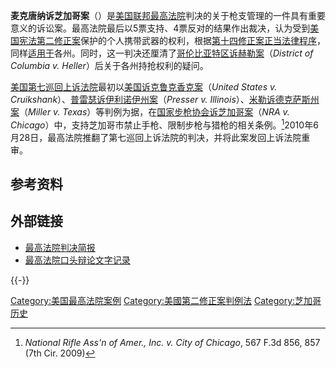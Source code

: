 {{noteTA
|G1=USState
|1=zh-cn:鲁斯; zh-hans:鲁思; zh-hant:露絲;
|2=zh-cn:巴德; zh-hans:拜德; zh-hant:拜德;
|3=zh-cn:斯卡利亚; zh-hans:斯卡利亞; zh-hant:史卡利亞;
|4=zh-cn:罗伯茨; zh-hans:罗伯茨; zh-hant:羅伯茲;
|5=zh-cn:约翰·罗伯茨; zh-hans:约翰·罗伯茨; zh-hant:約翰·羅伯茨;zh-tw:約翰·羅勃茲;zh-hk:尊·羅拔斯;
}}
{{Infobox SCOTUS case
  |Litigants=麦克唐纳诉芝加哥案
  |ArgueDate=3月2日
  |ArgueYear=2010年
  |DecideDate=6月28日
  |DecideYear=2010年
  |FullName=奥蒂斯·麦克唐纳等、上诉人 诉 伊利诺斯州芝加哥市
  |USVol=
  |USPage=
  |Citation=561 U. S. ____ (2010)
  |Prior=Judgment for defendants, 617 F. Supp. 2d 752 (ND Ill. 2008), affirmed, 567 F. 3d 856 (CA7), cert. granted, 557 U. S. ___ (2009)
  |Subsequent=
  |Holding=[[美国宪法第二修正案|第二修正案]]关于公民在家中持有武器用以自卫的权利，根据[[美国宪法第十四修正案|第十四修正案]]同样适用于各州。撤销第七巡回上诉法院判决并发回重审。
  |SCOTUS=2009-2010
  |Majority=艾利托
  |JoinMajority=罗伯茨、斯卡利亚、肯尼迪（全部）；托马斯（除II-C、IV、V部分）
  |Concurrence=斯卡利亚
  |JoinConcurrence
  |Concurrence2=托马斯
  |Dissent=斯蒂文斯
  |Dissent2=布雷耶
  |JoinDissent2=金斯伯格、索托马约尔
  |LawsApplied=[[美国宪法第二修正案|美国宪法第二修正案]]、[[美国宪法第十四修正案|第十四修正案]]
}}

'''麦克唐纳诉芝加哥案'''（''{{lang|en|McDonald v. Chicago}}''）是[[美国联邦最高法院|美国联邦最高法院]]判决的关于枪支管理的一件具有重要意义的诉讼案。最高法院最后以5票支持、4票反对的结果作出裁决，认为受到[[美国宪法第二修正案|美国宪法第二修正案]]保护的个人携带武器的权利，根据[[美国宪法第十四修正案|第十四修正案]][[正当法律程序|正当法律程序]]，同样[[合并原则|适用于]]各州。同时，这一判决还厘清了[[哥伦比亚特区诉赫勒案|哥伦比亚特区诉赫勒案]]（''District of Columbia v. Heller''）后关于各州持抢权利的疑问。

[[美国第七巡回上诉法院|美国第七巡回上诉法院]]最初以[[美国诉克鲁克香克案|美国诉克鲁克香克案]]（''United States v. Cruikshank''）、[[普雷瑟诉伊利诺伊州案|普雷瑟诉伊利诺伊州案]]（''Presser v. Illinois''）、[[米勒诉德克萨斯州案|米勒诉德克萨斯州案]]（''Miller v. Texas''）等判例为据，在[[国家步枪协会诉芝加哥案|国家步枪协会诉芝加哥案]]（''NRA v. Chicago''）中，支持芝加哥市禁止手枪、限制步枪与猎枪的相关条例。<ref>''National Rifle Ass'n of Amer., Inc. v. City of Chicago'', 567 F.3d 856, 857 (7th Cir. 2009)</ref>2010年6月28日，最高法院推翻了第七巡回上诉法院的判决，并将此案发回上诉法院重审。

== 参考资料 ==
{{reflist}}

== 外部链接 ==
*[http://www.supremecourt.gov/opinions/09pdf/08-1521.pdf 最高法院判决简报]
*[https://web.archive.org/web/20100331053258/http://www.supremecourt.gov/oral_arguments/argument_transcripts/08-1521.pdf 最高法院口头辩论文字记录]
{{-}}
{{US2ndAmendment|state=collapsed}}

[[Category:美国最高法院案例|Category:美国最高法院案例]]
[[Category:美國第二修正案判例法|Category:美國第二修正案判例法]]
[[Category:芝加哥历史|Category:芝加哥历史]]